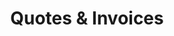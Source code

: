 ---
title: 'Quotes & Invoices'
description: 'Live timer that allows instant allocation of time entries to bookings and projects'
icon: 'file-invoice'
---
